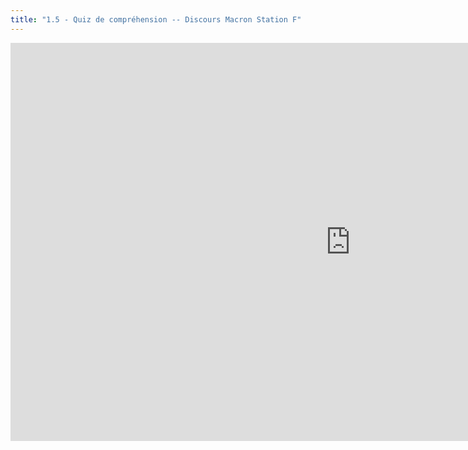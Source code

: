 ```yaml
---
title: "1.5 - Quiz de compréhension -- Discours Macron Station F" 
---
```


<iframe src="https://virginia.h5p.com/content/1292037609104535518/embed" aria-label="Quiz de compréhension – Désindustrialisation" width="1088" height="637" frameborder="0" allowfullscreen="allowfullscreen" allow="autoplay *; geolocation *; microphone *; camera *; midi *; encrypted-media *"></iframe><script src="https://virginia.h5p.com/js/h5p-resizer.js" charset="UTF-8"></script>
